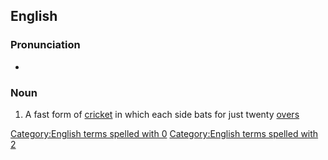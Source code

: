 ==English==

===Pronunciation===
* {{audio|en-au-Twenty20.ogg|Audio (AU)|lang=en}}

===Noun===
{{wikipedia}}
{{en-noun|-}}

# {{lb|en|cricket}} A fast form of [[cricket]] in which each side bats for just twenty [[over]]s

[[Category:English terms spelled with 0]]
[[Category:English terms spelled with 2]]